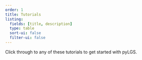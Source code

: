 ```yaml
---
order: 1
title: Tutorials
listing:
  fields: [title, description]
  type: table
  sort-ui: false
  filter-ui: false
---
```


Click through to any of these tutorials to get started with pyLGS.
